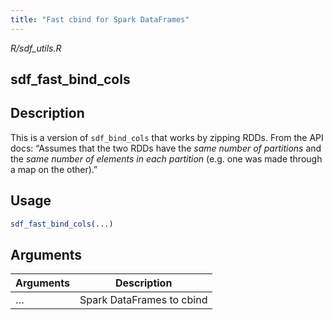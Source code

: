 ```yaml
---
title: "Fast cbind for Spark DataFrames"
---
```


*R/sdf_utils.R*

## sdf_fast_bind_cols

## Description
This is a version of `sdf_bind_cols` that works by zipping RDDs. From the API docs: "Assumes that the two RDDs have the *same number of partitions* and the *same number of elements in each partition* (e.g. one was made through a map on the other)." 


## Usage
```r
sdf_fast_bind_cols(...) 
```

## Arguments
|Arguments|Description|
|---|---|
| ... | Spark DataFrames to cbind |







